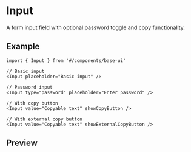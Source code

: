 
<Meta of={Stories} />

# Input

A form input field with optional password toggle and copy functionality.

## Example

```tsx
import { Input } from '#/components/base-ui'

// Basic input
<Input placeholder="Basic input" />

// Password input
<Input type="password" placeholder="Enter password" />

// With copy button
<Input value="Copyable text" showCopyButton />

// With external copy button
<Input value="Copyable text" showExternalCopyButton />
```

## Preview

<Primary />
